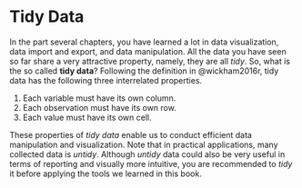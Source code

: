 # Tidy Data {#tidy-data}

In the part several chapters, you have learned a lot in data visualization, data import and export, and data manipulation. All the data you have seen so far share a very attractive property, namely, they are all *tidy*. So, what is the so called **tidy data**?  Following the definition in @wickham2016r, tidy data has the following three interrelated properties.

1. Each variable must have its own column.
2. Each observation must have its own row.
3. Each value must have its own cell.

These properties of *tidy data* enable us to conduct efficient data manipulation and visualization. Note that in practical applications, many collected data is *untidy*. Although *untidy* data could also be very useful in terms of reporting and visually more intuitive, you are recommended to *tidy* it before applying the tools we learned in this book. 

